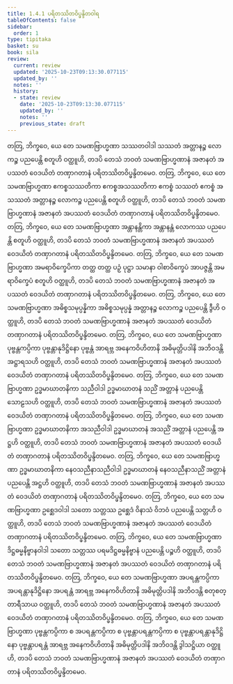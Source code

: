 ```yaml
---
title: 1.4.1 ပရိတဿိတဝိပ္ဖန္ဒိတဝါရ
tableOfContents: false
sidebar:
  order: 1
type: tipitaka
basket: su
book: sila
review:
  current: review
  updated: '2025-10-23T09:13:30.077115'
  updated_by: ''
  notes: ''
  history:
  - state: review
    date: '2025-10-23T09:13:30.077115'
    updated_by: ''
    notes: ''
    previous_state: draft
---
```



<ReviewStatus review={frontmatter.review} showDetails={true} />

<HypothesisAnnotation frontmatter={frontmatter} />

<DynamicBreadcrumb />

<Division number="105" book="sila" e="ch" v="6" p="36">

<Paragraph number="178" book="sila">
တတြ, ဘိက္ခဝေ, ယေ တေ သမဏဗြာဟ္မဏာ သဿတဝါဒါ သဿတံ အတ္တာနဉ္စ လောကဉ္စ ပညပေန္တိ စတူဟိ ဝတ္ထူဟိ, တဒပိ တေသံ ဘဝတံ သမဏဗြာဟ္မဏာနံ အဇာနတံ အပဿတံ ဝေဒယိတံ တဏှာဂတာနံ ပရိတဿိတဝိပ္ဖန္ဒိတမေဝ.
</Paragraph>

</Division>
<Division number="106" book="sila" e="ch" v="6" p="36">

<Paragraph number="179" book="sila">
တတြ, ဘိက္ခဝေ, ယေ တေ သမဏဗြာဟ္မဏာ ဧကစ္စသဿတိကာ ဧကစ္စအသဿတိကာ ဧကစ္စံ သဿတံ ဧကစ္စံ အသဿတံ အတ္တာနဉ္စ လောကဉ္စ ပညပေန္တိ စတူဟိ ဝတ္ထူဟိ, တဒပိ တေသံ ဘဝတံ သမဏဗြာဟ္မဏာနံ အဇာနတံ အပဿတံ ဝေဒယိတံ တဏှာဂတာနံ ပရိတဿိတဝိပ္ဖန္ဒိတမေဝ.
</Paragraph>

</Division>
<Division number="107" book="sila" e="ch" v="6" p="36">

<Paragraph number="180" book="sila">
တတြ, ဘိက္ခဝေ, ယေ တေ သမဏဗြာဟ္မဏာ အန္တာနန္တိကာ အန္တာနန္တံ လောကဿ ပညပေန္တိ စတူဟိ ဝတ္ထူဟိ, တဒပိ တေသံ ဘဝတံ သမဏဗြာဟ္မဏာနံ အဇာနတံ အပဿတံ ဝေဒယိတံ တဏှာဂတာနံ ပရိတဿိတဝိပ္ဖန္ဒိတမေဝ.
</Paragraph>

</Division>
<Division number="108" book="sila" e="ch" v="6" p="36">

<Paragraph number="181" book="sila">
တတြ, ဘိက္ခဝေ, ယေ တေ သမဏဗြာဟ္မဏာ အမရာဝိက္ခေပိကာ တတ္ထ တတ္ထ ပဉှံ ပုဋ္ဌာ သမာနာ ဝါစာဝိက္ခေပံ အာပဇ္ဇန္တိ အမရာဝိက္ခေပံ စတူဟိ ဝတ္ထူဟိ, တဒပိ တေသံ ဘဝတံ သမဏဗြာဟ္မဏာနံ အဇာနတံ အပဿတံ ဝေဒယိတံ တဏှာဂတာနံ ပရိတဿိတဝိပ္ဖန္ဒိတမေဝ.
</Paragraph>

</Division>
<Division number="109" book="sila" e="ch" v="6" p="36">

<Paragraph number="182" book="sila">
တတြ, ဘိက္ခဝေ, ယေ တေ သမဏဗြာဟ္မဏာ အဓိစ္စသမုပ္ပန္နိကာ အဓိစ္စသမုပ္ပန္နံ အတ္တာနဉ္စ လောကဉ္စ ပညပေန္တိ ဒွီဟိ ဝတ္ထူဟိ, တဒပိ တေသံ ဘဝတံ သမဏဗြာဟ္မဏာနံ အဇာနတံ အပဿတံ ဝေဒယိတံ တဏှာဂတာနံ ပရိတဿိတဝိပ္ဖန္ဒိတမေဝ.
</Paragraph>

</Division>
<Division number="110" book="sila" e="ch" v="6" p="36">

<Paragraph number="183" book="sila">
တတြ, ဘိက္ခဝေ, ယေ တေ သမဏဗြာဟ္မဏာ ပုဗ္ဗန္တကပ္ပိကာ ပုဗ္ဗန္တာနုဒိဋ္ဌိနော ပုဗ္ဗန္တံ အာရဗ္ဘ အနေကဝိဟိတာနိ အဓိမုတ္တိပဒါနိ အဘိဝဒန္တိ အဋ္ဌာရသဟိ ဝတ္ထူဟိ, တဒပိ တေသံ ဘဝတံ သမဏဗြာဟ္မဏာနံ အဇာနတံ အပဿတံ ဝေဒယိတံ တဏှာဂတာနံ ပရိတဿိတဝိပ္ဖန္ဒိတမေဝ.
</Paragraph>

</Division>
<Division number="111" book="sila" e="ch" v="6" p="37">

<Paragraph number="184" book="sila">
တတြ, ဘိက္ခဝေ, ယေ တေ သမဏဗြာဟ္မဏာ ဥဒ္ဓမာဃာတနိကာ သညီဝါဒါ ဥဒ္ဓမာဃာတနံ သညိံ အတ္တာနံ ပညပေန္တိ သောဠသဟိ ဝတ္ထူဟိ, တဒပိ တေသံ ဘဝတံ သမဏဗြာဟ္မဏာနံ အဇာနတံ အပဿတံ ဝေဒယိတံ တဏှာဂတာနံ ပရိတဿိတဝိပ္ဖန္ဒိတမေဝ.
</Paragraph>

</Division>
<Division number="112" book="sila" e="ch" v="6" p="37">

<Paragraph number="185" book="sila">
တတြ, ဘိက္ခဝေ, ယေ တေ သမဏဗြာဟ္မဏာ ဥဒ္ဓမာဃာတနိကာ အသညီဝါဒါ ဥဒ္ဓမာဃာတနံ အသညိံ အတ္တာနံ ပညပေန္တိ အဋ္ဌဟိ ဝတ္ထူဟိ, တဒပိ တေသံ ဘဝတံ သမဏဗြာဟ္မဏာနံ အဇာနတံ အပဿတံ ဝေဒယိတံ တဏှာဂတာနံ ပရိတဿိတဝိပ္ဖန္ဒိတမေဝ.
</Paragraph>

</Division>
<Division number="113" book="sila" e="ch" v="6" p="37">

<Paragraph number="186" book="sila">
တတြ, ဘိက္ခဝေ, ယေ တေ သမဏဗြာဟ္မဏာ ဥဒ္ဓမာဃာတနိကာ နေဝသညီနာသညီဝါဒါ ဥဒ္ဓမာဃာတနံ နေဝသညီနာသညိံ အတ္တာနံ ပညပေန္တိ အဋ္ဌဟိ ဝတ္ထူဟိ, တဒပိ တေသံ ဘဝတံ သမဏဗြာဟ္မဏာနံ အဇာနတံ အပဿတံ ဝေဒယိတံ တဏှာဂတာနံ ပရိတဿိတဝိပ္ဖန္ဒိတမေဝ.
</Paragraph>

</Division>
<Division number="114" book="sila" e="ch" v="6" p="37">

<Paragraph number="187" book="sila">
တတြ, ဘိက္ခဝေ, ယေ တေ သမဏဗြာဟ္မဏာ ဥစ္ဆေဒဝါဒါ သတော သတ္တဿ ဥစ္ဆေဒံ ဝိနာသံ ဝိဘဝံ ပညပေန္တိ သတ္တဟိ ဝတ္ထူဟိ, တဒပိ တေသံ ဘဝတံ သမဏဗြာဟ္မဏာနံ အဇာနတံ အပဿတံ ဝေဒယိတံ တဏှာဂတာနံ ပရိတဿိတဝိပ္ဖန္ဒိတမေဝ.
</Paragraph>

</Division>
<Division number="115" book="sila" e="ch" v="6" p="37">

<Paragraph number="188" book="sila">
တတြ, ဘိက္ခဝေ, ယေ တေ သမဏဗြာဟ္မဏာ ဒိဋ္ဌဓမ္မနိဗ္ဗာနဝါဒါ သတော သတ္တဿ ပရမဒိဋ္ဌဓမ္မနိဗ္ဗာနံ ပညပေန္တိ ပဉ္စဟိ ဝတ္ထူဟိ, တဒပိ တေသံ ဘဝတံ သမဏဗြာဟ္မဏာနံ အဇာနတံ အပဿတံ ဝေဒယိတံ တဏှာဂတာနံ ပရိတဿိတဝိပ္ဖန္ဒိတမေဝ.
</Paragraph>

</Division>
<Division number="116" book="sila" e="ch" v="6" p="37">

<Paragraph number="189" book="sila">
တတြ, ဘိက္ခဝေ, ယေ တေ သမဏဗြာဟ္မဏာ အပရန္တကပ္ပိကာ အပရန္တာနုဒိဋ္ဌိနော အပရန္တံ အာရဗ္ဘ အနေကဝိဟိတာနိ အဓိမုတ္တိပဒါနိ အဘိဝဒန္တိ စတုစတ္တာရီသာယ ဝတ္ထူဟိ, တဒပိ တေသံ ဘဝတံ သမဏဗြာဟ္မဏာနံ အဇာနတံ အပဿတံ ဝေဒယိတံ တဏှာဂတာနံ ပရိတဿိတဝိပ္ဖန္ဒိတမေဝ.
</Paragraph>

</Division>
<Division number="117" book="sila" e="ch" v="6" p="38">

<Paragraph number="190" book="sila">
တတြ, ဘိက္ခဝေ, ယေ တေ သမဏဗြာဟ္မဏာ ပုဗ္ဗန္တကပ္ပိကာ စ အပရန္တကပ္ပိကာ စ ပုဗ္ဗန္တာပရန္တကပ္ပိကာ စ ပုဗ္ဗန္တာပရန္တာနုဒိဋ္ဌိနော ပုဗ္ဗန္တာပရန္တံ အာရဗ္ဘ အနေကဝိဟိတာနိ အဓိမုတ္တိပဒါနိ အဘိဝဒန္တိ ဒွါသဋ္ဌိယာ ဝတ္ထူဟိ, တဒပိ တေသံ ဘဝတံ သမဏဗြာဟ္မဏာနံ အဇာနတံ အပဿတံ ဝေဒယိတံ တဏှာဂတာနံ ပရိတဿိတဝိပ္ဖန္ဒိတမေဝ.
</Paragraph>
</Division>